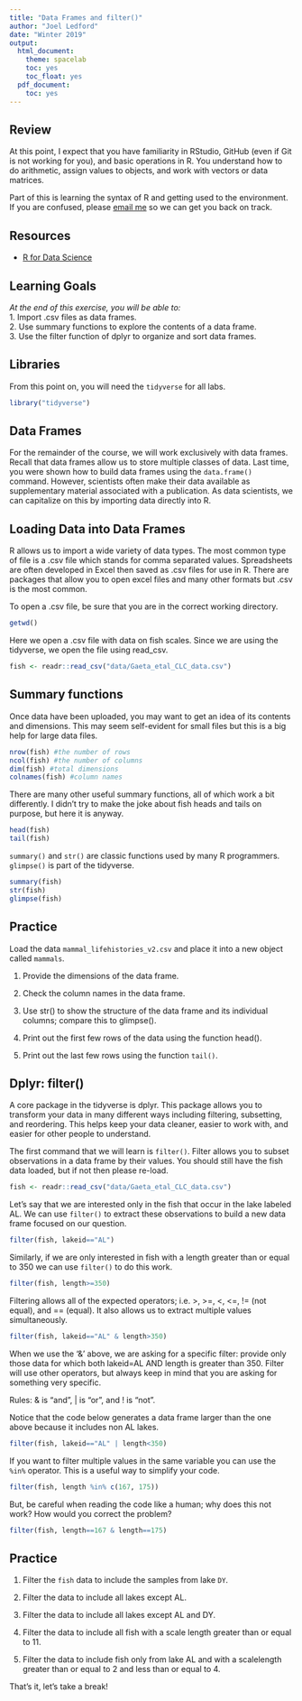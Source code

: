 ```yaml
---
title: "Data Frames and filter()"
author: "Joel Ledford"
date: "Winter 2019"
output:
  html_document:
    theme: spacelab
    toc: yes
    toc_float: yes
  pdf_document:
    toc: yes
---
```


## Review
At this point, I expect that you have familiarity in RStudio, GitHub (even if Git is not working for you), and basic operations in R. You understand how to do arithmetic, assign values to objects, and work with vectors or data matrices.  

Part of this is learning the syntax of R and getting used to the environment. If you are confused, please [email me](mailto: jmledford@ucdavis.edu) so we can get you back on track.  

## Resources
- [R for Data Science](https://r4ds.had.co.nz/)

## Learning Goals
*At the end of this exercise, you will be able to:*    
1. Import .csv files as data frames.  
2. Use summary functions to explore the contents of a data frame.  
3. Use the filter function of dplyr to organize and sort data frames.  

## Libraries
From this point on, you will need the `tidyverse` for all labs.
```r
library("tidyverse")
```

## Data Frames
For the remainder of the course, we will work exclusively with data frames. Recall that data frames allow us to store multiple classes of data. Last time, you were shown how to build data frames using the `data.frame()` command. However, scientists often make their data available as supplementary material associated with a publication. As data scientists, we can capitalize on this by importing data directly into R.

## Loading Data into Data Frames
R allows us to import a wide variety of data types. The most common type of file is a .csv file which stands for comma separated values. Spreadsheets are often developed in Excel then saved as .csv files for use in R. There are packages that allow you to open excel files and many other formats but .csv is the most common.

To open a .csv file, be sure that you are in the correct working directory.
```r
getwd()
```

Here we open a .csv file with data on fish scales. Since we are using the tidyverse, we open the file using read_csv. 
```r
fish <- readr::read_csv("data/Gaeta_etal_CLC_data.csv")
```

## Summary functions
Once data have been uploaded, you may want to get an idea of its contents and dimensions. This may seem self-evident for small files but this is a big help for large data files.
```r
nrow(fish) #the number of rows
ncol(fish) #the number of columns
dim(fish) #total dimensions
colnames(fish) #column names
```

There are many other useful summary functions, all of which work a bit differently. I didn't try to make the joke about fish heads and tails on purpose, but here it is anyway.
```r
head(fish)
tail(fish)
```

`summary()` and `str()` are classic functions used by many R programmers. `glimpse()` is part of the tidyverse.
```r
summary(fish)
str(fish)
glimpse(fish)
```

## Practice
Load the data `mammal_lifehistories_v2.csv` and place it into a new object called `mammals`.

1. Provide the dimensions of the data frame.


2. Check the column names in the data frame. 


3. Use str() to show the structure of the data frame and its individual columns; compare this to glimpse(). 


4. Print out the first few rows of the data using the function head().  


5. Print out the last few rows using the function `tail()`.


## Dplyr: filter()
A core package in the tidyverse is dplyr. This package allows you to transform your data in many different ways including filtering, subsetting, and reordering. This helps keep your data cleaner, easier to work with, and easier for other people to understand.  

The first command that we will learn is `filter()`. Filter allows you to subset observations in a data frame by their values. You should still have the fish data loaded, but if not then please re-load.  
```r
fish <- readr::read_csv("data/Gaeta_etal_CLC_data.csv")
```

Let's say that we are interested only in the fish that occur in the lake labeled AL. We can use `filter()` to extract these observations to build a new data frame focused on our question.
```r
filter(fish, lakeid=="AL")
```

Similarly, if we are only interested in fish with a length greater than or equal to 350 we can use `filter()` to do this work.
```r
filter(fish, length>=350)
```

Filtering allows all of the expected operators; i.e. >, >=, <, <=, != (not equal), and == (equal).  It also allows us to extract multiple values simultaneously.
```r
filter(fish, lakeid=="AL" & length>350)
```

When we use the '&' above, we are asking for a specific filter: provide only those data for which both lakeid=AL AND length is greater than 350. Filter will use other operators, but always keep in mind that you are asking for something very specific.  

Rules: & is “and”, | is “or”, and ! is “not”.

Notice that the code below generates a data frame larger than the one above because it includes non AL lakes.
```r
filter(fish, lakeid=="AL" | length<350)
```

If you want to filter multiple values in the same variable you can use the `%in%` operator. This is a useful way to simplify your code.
```r
filter(fish, length %in% c(167, 175))
```

But, be careful when reading the code like a human; why does this not work? How would you correct the problem?
```r
filter(fish, length==167 & length==175)
```

## Practice
1. Filter the `fish` data to include the samples from lake `DY`.


2. Filter the data to include all lakes except AL.


3. Filter the data to include all lakes except AL and DY.


4. Filter the data to include all fish with a scale length greater than or equal to 11.


5. Filter the data to include fish only from lake AL and with a scalelength greater than or equal to 2 and less than or equal to 4.

That's it, let's take a break!